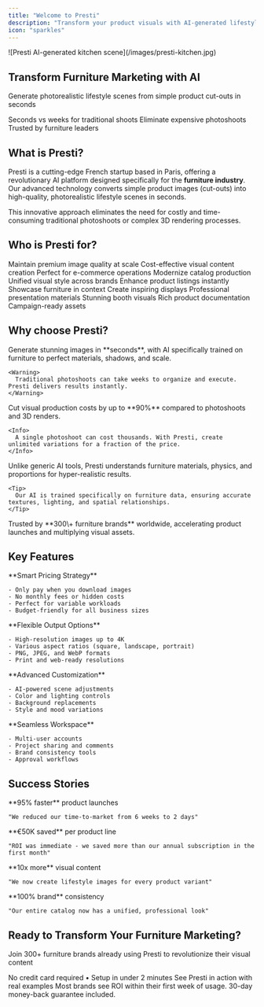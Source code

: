 ```yaml
---
title: "Welcome to Presti"
description: "Transform your product visuals with AI-generated lifestyle scenes"
icon: "sparkles"
---
```


<Frame>
  ![Presti AI-generated kitchen scene](/images/presti-kitchen.jpg)
</Frame>

## Transform Furniture Marketing with AI

Generate photorealistic lifestyle scenes from simple product cut-outs in seconds

<CardGroup cols={3}>
  <Card title="10x Faster" icon="bolt">
    Seconds vs weeks for traditional shoots
  </Card>
  <Card title="90% Cost Savings" icon="chart-line">
    Eliminate expensive photoshoots
  </Card>
  <Card title="300+ Brands" icon="users">
    Trusted by furniture leaders
  </Card>
</CardGroup>

## What is Presti?

Presti is a cutting-edge French startup based in Paris, offering a revolutionary AI platform designed specifically for the **furniture industry**. Our advanced technology converts simple product images (cut-outs) into high-quality, photorealistic lifestyle scenes in seconds.

<Note>
  This innovative approach eliminates the need for costly and time-consuming traditional photoshoots or complex 3D rendering processes.
</Note>

## Who is Presti for?

<Tabs>
  <Tab title="Furniture Brands">
    <CardGroup cols={2}>
      <Card title="Luxury Brands" icon="crown">
        Maintain premium image quality at scale
      </Card>
      <Card title="Mass Market" icon="store">
        Cost-effective visual content creation
      </Card>
      <Card title="Online-First" icon="globe">
        Perfect for e-commerce operations
      </Card>
      <Card title="Traditional" icon="building">
        Modernize catalog production
      </Card>
    </CardGroup>
  </Tab>
  <Tab title="Retailers">
    <CardGroup cols={2}>
      <Card title="Multi-Brand Stores" icon="tags">
        Unified visual style across brands
      </Card>
      <Card title="Online Marketplaces" icon="cart-shopping">
        Enhance product listings instantly
      </Card>
      <Card title="Interior Designers" icon="palette">
        Showcase furniture in context
      </Card>
      <Card title="Showrooms" icon="eye">
        Create inspiring displays
      </Card>
    </CardGroup>
  </Tab>
  <Tab title="Manufacturers">
    <CardGroup cols={2}>
      <Card title="B2B Sales" icon="handshake">
        Professional presentation materials
      </Card>
      <Card title="Trade Shows" icon="presentation-screen">
        Stunning booth visuals
      </Card>
      <Card title="Catalogs" icon="book">
        Rich product documentation
      </Card>
      <Card title="Marketing" icon="megaphone">
        Campaign-ready assets
      </Card>
    </CardGroup>
  </Tab>
</Tabs>

## Why choose Presti?

<Steps>
  <Step title="Speed & Efficiency">
    Generate stunning images in **seconds**, with AI specifically trained on furniture to perfect materials, shadows, and scale.

    <Warning>
      Traditional photoshoots can take weeks to organize and execute. Presti delivers results instantly.
    </Warning>
  </Step>
  <Step title="Massive Cost Savings">
    Cut visual production costs by up to **90%** compared to photoshoots and 3D renders.

    <Info>
      A single photoshoot can cost thousands. With Presti, create unlimited variations for a fraction of the price.
    </Info>
  </Step>
  <Step title="Industry Expertise">
    Unlike generic AI tools, Presti understands furniture materials, physics, and proportions for hyper-realistic results.

    <Tip>
      Our AI is trained specifically on furniture data, ensuring accurate textures, lighting, and spatial relationships.
    </Tip>
  </Step>
  <Step title="Proven Track Record">
    Trusted by **300\+ furniture brands** worldwide, accelerating product launches and multiplying visual assets.
  </Step>
</Steps>

## Key Features

<AccordionGroup>
  <Accordion title="Pay-Per-Download Model" icon="credit-card">
    **Smart Pricing Strategy**

    - Only pay when you download images
    - No monthly fees or hidden costs
    - Perfect for variable workloads
    - Budget-friendly for all business sizes
  </Accordion>
  <Accordion title="Multiple Export Formats" icon="file-image">
    **Flexible Output Options**

    - High-resolution images up to 4K
    - Various aspect ratios (square, landscape, portrait)
    - PNG, JPEG, and WebP formats
    - Print and web-ready resolutions
  </Accordion>
  <Accordion title="Smart Editing Tools" icon="wand-magic-sparkles">
    **Advanced Customization**

    - AI-powered scene adjustments
    - Color and lighting controls
    - Background replacements
    - Style and mood variations
  </Accordion>
  <Accordion title="Team Collaboration" icon="users">
    **Seamless Workspace**

    - Multi-user accounts
    - Project sharing and comments
    - Brand consistency tools
    - Approval workflows
  </Accordion>
</AccordionGroup>

## Success Stories

<CardGroup cols={2}>
  <Card title="Time Reduction" icon="clock">
    **95% faster** product launches

    "We reduced our time-to-market from 6 weeks to 2 days"
  </Card>
  <Card title="Cost Efficiency" icon="dollar-sign">
    **€50K saved** per product line

    "ROI was immediate - we saved more than our annual subscription in the first month"
  </Card>
  <Card title="Scale Achievement" icon="trending-up">
    **10x more** visual content

    "We now create lifestyle images for every product variant"
  </Card>
  <Card title="Quality Consistency" icon="star">
    **100% brand** consistency

    "Our entire catalog now has a unified, professional look"
  </Card>
</CardGroup>

## Ready to Transform Your Furniture Marketing?

Join 300\+ furniture brands already using Presti to revolutionize their visual content

<CardGroup cols={2}>
  <Card title="Start Free Trial" icon="rocket" href="https://app.presti.ai/">
    No credit card required • Setup in under 2 minutes
  </Card>
  <Card title="Watch Demo" icon="play" href="/demo">
    See Presti in action with real examples
  </Card>
</CardGroup>

<Tip>
  Most brands see ROI within their first week of usage. 30-day money-back guarantee included.
</Tip>